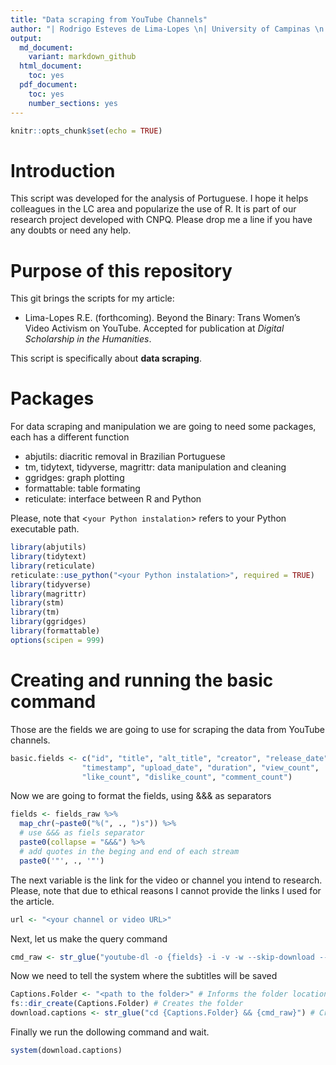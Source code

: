 ```yaml
---
title: "Data scraping from YouTube Channels"
author: "| Rodrigo Esteves de Lima-Lopes \n| University of Campinas \n| rll307@unicamp.br\n"
output: 
  md_document:
    variant: markdown_github
  html_document:
    toc: yes
  pdf_document:
    toc: yes
    number_sections: yes
---
```

  ```r
knitr::opts_chunk$set(echo = TRUE)
```

# Introduction

This script was developed for the analysis of Portuguese. I hope it helps colleagues in the LC area and popularize the use of R. It is part of our research project developed with CNPQ. Please drop me a line if you have any doubts or need any help.

# Purpose of this repository

This git brings the scripts for my article:

- Lima-Lopes R.E. (forthcoming). Beyond the Binary: Trans Women’s Video Activism on YouTube. Accepted for publication at *Digital Scholarship in the Humanities*. 

This script is specifically about **data scraping**.

# Packages

For data scraping and manipulation we are going to need some packages, each has a different function

- abjutils:  diacritic removal in Brazilian Portuguese
- tm, tidytext, tidyverse, magrittr: data manipulation and cleaning
- ggridges: graph plotting
- formattable: table formating
- reticulate: interface between R and Python

Please, note that <`your Python instalation`> refers to your Python executable path. 

```r
library(abjutils)
library(tidytext)
library(reticulate)
reticulate::use_python("<your Python instalation>", required = TRUE)
library(tidyverse)
library(magrittr)
library(stm)
library(tm)
library(ggridges)
library(formattable)
options(scipen = 999)

```

# Creating and running the basic command

Those are the fields we are going to use for scraping the data from YouTube channels.

```r
basic.fields <- c("id", "title", "alt_title", "creator", "release_date",
                "timestamp", "upload_date", "duration", "view_count",
                "like_count", "dislike_count", "comment_count")
```

Now we are going to format the fields, using &&& as separators

```r
fields <- fields_raw %>% 
  map_chr(~paste0("%(", ., ")s")) %>% 
  # use &&& as fiels separator
  paste0(collapse = "&&&") %>% 
  # add quotes in the beging and end of each stream
  paste0('"', ., '"')
```

The next variable is the link for the video or channel you intend to research. Please, note that due to ethical reasons I cannot provide the links I used for the article. 

```r
url <- "<your channel or video URL>"
```

Next, let us make the query command
```r
cmd_raw <- str_glue("youtube-dl -o {fields} -i -v -w --skip-download --write-auto-sub --sub-lang pt --sub-format vtt {url}")
```

Now we need to tell the system where the subtitles will be saved

```r
Captions.Folder <- "<path to the folder>" # Informs the folder location
fs::dir_create(Captions.Folder) # Creates the folder
download.captions <- str_glue("cd {Captions.Folder} && {cmd_raw}") # Creates the actual command
```

Finally we run the dollowing command and wait. 

```r
system(download.captions)
```














